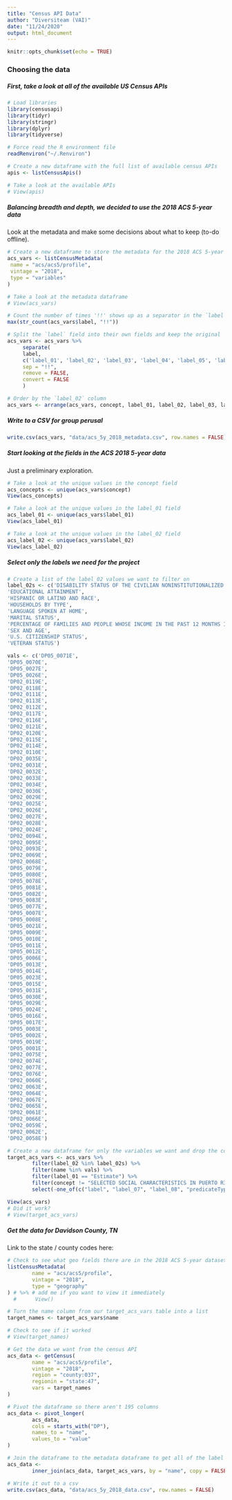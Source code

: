 ```yaml
---
title: "Census API Data"
author: "Diversiteam (VAI)"
date: "11/24/2020"
output: html_document
---
```


```r
knitr::opts_chunk$set(echo = TRUE)
```
### Choosing the data  

##### First, take a look at all of the available US Census APIs
``` r
# Load libraries
library(censusapi)
library(tidyr)
library(stringr)
library(dplyr)
library(tidyverse)

# Force read the R environment file
readRenviron("~/.Renviron")

# Create a new dataframe with the full list of available census APIs
apis <- listCensusApis()

# Take a look at the available APIs
# View(apis)
```

##### Balancing breadth and depth, we decided to use the 2018 ACS 5-year data  
Look at the metadata and make some decisions about what to keep (to-do offline).
``` r
# Create a new dataframe to store the metadata for the 2018 ACS 5-year dataset
acs_vars <- listCensusMetadata(
 name = "acs/acs5/profile",
 vintage = "2018",
 type = "variables"
)

# Take a look at the metadata dataframe
# View(acs_vars)

# Count the number of times '!!' shows up as a separator in the `label` field
max(str_count(acs_vars$label, "!!"))

# Split the `label` field into their own fields and keep the original `label` field
acs_vars <- acs_vars %>%
     separate(
     label,
     c('label_01', 'label_02', 'label_03', 'label_04', 'label_05', 'label_06', 'label_07', 'label_08'),
     sep = "!!",
     remove = FALSE,
     convert = FALSE
     )

# Order by the `label_02` column
acs_vars <- arrange(acs_vars, concept, label_01, label_02, label_03, label_04, label_05, label_06, label_07, label_08)
```

##### Write to a CSV for group perusal

``` r
write.csv(acs_vars, "data/acs_5y_2018_metadata.csv", row.names = FALSE)
```

##### Start looking at the fields in the ACS 2018 5-year data

Just a preliminary exploration.
``` r
# Take a look at the unique values in the concept field
acs_concepts <- unique(acs_vars$concept)
View(acs_concepts)

# Take a look at the unique values in the label_01 field
acs_label_01 <- unique(acs_vars$label_01)
View(acs_label_01)

# Take a look at the unique values in the label_02 field
acs_label_02 <- unique(acs_vars$label_02)
View(acs_label_02)
```

##### Select only the labels we need for the project

``` r
# Create a list of the label_02 values we want to filter on
label_02s <- c('DISABILITY STATUS OF THE CIVILIAN NONINSTITUTIONALIZED POPULATION',
'EDUCATIONAL ATTAINMENT',
'HISPANIC OR LATINO AND RACE',
'HOUSEHOLDS BY TYPE',
'LANGUAGE SPOKEN AT HOME',
'MARITAL STATUS',
'PERCENTAGE OF FAMILIES AND PEOPLE WHOSE INCOME IN THE PAST 12 MONTHS IS BELOW THE POVERTY LEVEL',
'SEX AND AGE',
'U.S. CITIZENSHIP STATUS',
'VETERAN STATUS')

vals <- c('DP05_0071E',
'DP05_0070E',
'DP05_0027E',
'DP05_0026E',
'DP02_0119E',
'DP02_0118E',
'DP02_0111E',
'DP02_0113E',
'DP02_0112E',
'DP02_0117E',
'DP02_0116E',
'DP02_0121E',
'DP02_0120E',
'DP02_0115E',
'DP02_0114E',
'DP02_0110E',
'DP02_0035E',
'DP02_0031E',
'DP02_0032E',
'DP02_0033E',
'DP02_0034E',
'DP02_0030E',
'DP02_0029E',
'DP02_0025E',
'DP02_0026E',
'DP02_0027E',
'DP02_0028E',
'DP02_0024E',
'DP02_0094E',
'DP02_0095E',
'DP02_0093E',
'DP02_0069E',
'DP02_0068E',
'DP05_0079E',
'DP05_0080E',
'DP05_0078E',
'DP05_0081E',
'DP05_0082E',
'DP05_0083E',
'DP05_0077E',
'DP05_0007E',
'DP05_0008E',
'DP05_0021E',
'DP05_0009E',
'DP05_0010E',
'DP05_0011E',
'DP05_0012E',
'DP05_0006E',
'DP05_0013E',
'DP05_0014E',
'DP05_0023E',
'DP05_0015E',
'DP05_0031E',
'DP05_0030E',
'DP05_0029E',
'DP05_0024E',
'DP05_0016E',
'DP05_0017E',
'DP05_0003E',
'DP05_0002E',
'DP05_0019E',
'DP05_0001E',
'DP02_0075E',
'DP02_0074E',
'DP02_0077E',
'DP02_0076E',
'DP02_0060E',
'DP02_0063E',
'DP02_0064E',
'DP02_0067E',
'DP02_0065E',
'DP02_0061E',
'DP02_0066E',
'DP02_0059E',
'DP02_0062E',
'DP02_0058E')

# Create a new dataframe for only the variables we want and drop the columns we won't need
target_acs_vars <- acs_vars %>% 
        filter(label_02 %in% label_02s) %>% 
        filter(name %in% vals) %>% 
        filter(label_01 == "Estimate") %>% 
        filter(concept != "SELECTED SOCIAL CHARACTERISTICS IN PUERTO RICO") %>% 
        select(-one_of(c("label", "label_07", "label_08", "predicateType", "group", "limit", "attributes", "required")))

View(acs_vars)
# Did it work?
# View(target_acs_vars)
```

##### Get the data for Davidson County, TN

Link to the state / county codes here:
``` r

# Check to see what geo fields there are in the 2018 ACS 5-year dataset
listCensusMetadata(
        name = "acs/acs5/profile",
        vintage = "2018",
        type = "geography"
) # %>% # add me if you want to view it immediately
  #      View()

# Turn the name column from our target_acs_vars table into a list
target_names <- target_acs_vars$name

# Check to see if it worked
# View(target_names)

# Get the data we want from the census API
acs_data <- getCensus(
        name = "acs/acs5/profile",
        vintage = "2018",
        region = "county:037",
        regionin = "state:47",
        vars = target_names
)

# Pivot the dataframe so there aren't 195 columns
acs_data <- pivot_longer(
        acs_data,
        cols = starts_with("DP"),
        names_to = "name",
        values_to = "value"
)

# Join the dataframe to the metadata dataframe to get all of the label information
acs_data <-
        inner_join(acs_data, target_acs_vars, by = "name", copy = FALSE)

# Write it out to a csv
write.csv(acs_data, "data/acs_5y_2018_data.csv", row.names = FALSE)
```

